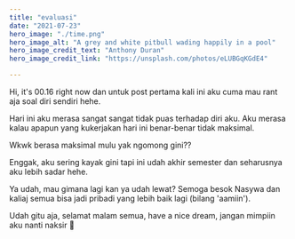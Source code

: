 ```yaml
---
title: "evaluasi"
date: "2021-07-23"
hero_image: "./time.png"
hero_image_alt: "A grey and white pitbull wading happily in a pool"
hero_image_credit_text: "Anthony Duran"
hero_image_credit_link: "https://unsplash.com/photos/eLUBGqKGdE4"

---
```

Hi, it's 00.16 right now dan untuk post pertama kali ini aku cuma mau rant aja soal diri sendiri hehe.

Hari ini aku merasa sangat sangat tidak puas terhadap diri aku. Aku merasa kalau apapun yang kukerjakan hari ini benar-benar tidak maksimal. 

Wkwk berasa maksimal mulu yak ngomong gini??

Enggak, aku sering kayak gini tapi ini udah akhir semester dan seharusnya aku lebih sadar hehe.

Ya udah, mau gimana lagi kan ya udah lewat? Semoga besok Nasywa dan kaliaj semua bisa jadi pribadi yang lebih baik lagi (bilang 'aamiin').

Udah gitu aja, selamat malam semua, have a nice dream, jangan mimpiin aku nanti naksir 🤫